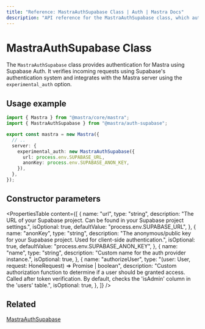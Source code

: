 ```yaml
---
title: "Reference: MastraAuthSupabase Class | Auth | Mastra Docs"
description: "API reference for the MastraAuthSupabase class, which authenticates Mastra applications using Supabase Auth."
---
```


# MastraAuthSupabase Class

The `MastraAuthSupabase` class provides authentication for Mastra using Supabase Auth. It verifies incoming requests using Supabase's authentication system and integrates with the Mastra server using the `experimental_auth` option.

## Usage example

```typescript title="src/mastra/index.ts" showLineNumbers copy
import { Mastra } from "@mastra/core/mastra";
import { MastraAuthSupabase } from "@mastra/auth-supabase";

export const mastra = new Mastra({
  // ..
  server: {
    experimental_auth: new MastraAuthSupabase({
      url: process.env.SUPABASE_URL,
      anonKey: process.env.SUPABASE_ANON_KEY,
    }),
  },
});
```

## Constructor parameters

<PropertiesTable
  content={[
    {
      name: "url",
      type: "string",
      description:
        "The URL of your Supabase project. Can be found in your Supabase project settings.",
      isOptional: true,
      defaultValue: "process.env.SUPABASE_URL",
    },
    {
      name: "anonKey",
      type: "string",
      description:
        "The anonymous/public key for your Supabase project. Used for client-side authentication.",
      isOptional: true,
      defaultValue: "process.env.SUPABASE_ANON_KEY",
    },
    {
      name: "name",
      type: "string",
      description: "Custom name for the auth provider instance.",
      isOptional: true,
    },
    {
      name: "authorizeUser",
      type: "(user: User, request: HoneRequest) => Promise<boolean> | boolean",
      description:
        "Custom authorization function to determine if a user should be granted access. Called after token verification. By default, checks the 'isAdmin' column in the 'users' table.",
      isOptional: true,
    },
  ]}
/>

## Related

[MastraAuthSupabase](/docs/auth/supabase)
